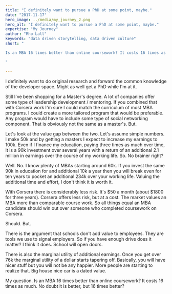 ```yaml
---
title: "I definitely want to pursue a PhD at some point, maybe."
date: "2017-11-17"
hero_image: ../media/my_journey_2.png
hero_alt: "I definitely want to pursue a PhD at some point, maybe."
expertise: "My Journey"
author: "Rho Lall"
keywords: "data driven storytelling, data driven culture"
short: "

Is an MBA 16 times better than online coursework? It costs 16 times as much. No doubt it is better, but 16 times better?

"

---
```


I definitely want to do original research and forward the common knowledge of the developer space. Might as well get a PhD while I'm at it.

Still I've been shopping for a Master's degree. A lot of companies offer some type of leadership development / mentoring. If you combined that with Corsera work I'm sure I could match the curriculum of most MBA programs. I could create a more tailored program that would be preferable. Any program would have to include some type of social networking component. That is obviously not the same as a master's. But.

Let's look at the value gap between the two. Let's assume simple numbers. I make 50k and by getting a masters I expect to increase my earnings to 100k. Even if I finance my education, paying three times as much over time, It is a 90k investment over several years with a return of an additional 2.1 million in earnings over the course of my working life. So. No brainer right?

Well. No. I know plenty of MBAs starting around 60k. If you invest the same 90k in education for and additional 10k a year then you will break even for ten years to pocket an additional 234k over your working life. Valuing the additional time and effort, I don't think it is worth it.

With Corsera there is considerably less risk. It's $50 a month (about $1800 for three years). Corsera offers less risk, but at a cost. The market values an MBA more than comparable course work. So all things equal an MBA candidate should win out over someone who completed coursework on Corsera.

Should. But.

There is the argument that schools don't add value to employees. They are tools we use to signal employers. So if you have enough drive does it matter? I think it does. School will open doors.

There is also the marginal utility of additional earnings. Once you get over 76k the marginal utility of a dollar starts tapering off. Basically, you will have nicer stuff but you will not be any happier. More people are starting to realize that. Big house nice car is a dated value.

My question. Is an MBA 16 times better than online coursework? It costs 16 times as much. No doubt it is better, but 16 times better?